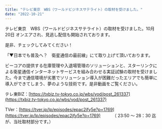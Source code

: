 ```yaml
---
title: "テレビ東京　WBS（ワールドビジネスサテライト）の取材を受けました。"
date: "2022-10-21"
---
```


テレビ東京　WBS（ワールドビジネスサテライト）の取材を受けました。10月20日 オンエアされ、見逃し配信も開始されております。

是非、チェックしてみてください！


「▼日本でも普及へ？　衛星通信の最前線」にて取り上げて頂いております。

ビーコアの提供する在庫管理や入退場管理のソリューションと、スターリンクによる衛星通信インターネットサービスを組み合わせる実証試験の取材を受けました。今まで通信環境が劣悪でソリューション導入が困難だったエリアでも簡単に導入ができてしまう、夢のような技術です。是非動画をご覧ください。

テレ東BIZ：[https://txbiz.tv-tokyo.co.jp/wbs/vod/post_261337](https://txbiz.tv-tokyo.co.jp/wbs/vod/post_261337)


TVer：[https://tver.jp/lp/episodes/epac2jfy5e?p=1769](https://tver.jp/lp/episodes/epac2jfy5e?p=1769)
　　　（ 23:50 ～ 28：30 迄 が、当社取材部分です。）